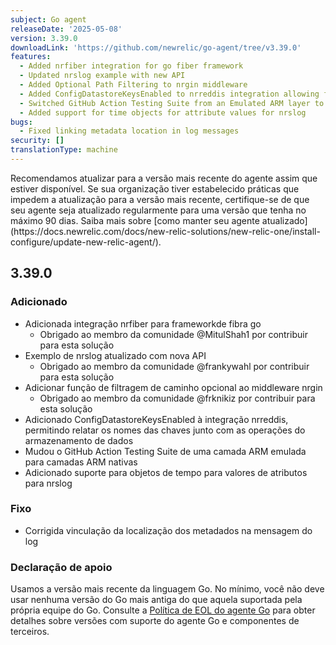 ```yaml
---
subject: Go agent
releaseDate: '2025-05-08'
version: 3.39.0
downloadLink: 'https://github.com/newrelic/go-agent/tree/v3.39.0'
features:
  - Added nrfiber integration for go fiber framework
  - Updated nrslog example with new API
  - Added Optional Path Filtering to nrgin middleware
  - Added ConfigDatastoreKeysEnabled to nrreddis integration allowing for reporting the names of keys along with the datastore operations
  - Switched GitHub Action Testing Suite from an Emulated ARM layer to Native ARM layers
  - Added support for time objects for attribute values for nrslog
bugs:
  - Fixed linking metadata location in log messages
security: []
translationType: machine
---
```


<Callout variant="important">
  Recomendamos atualizar para a versão mais recente do agente assim que estiver disponível. Se sua organização tiver estabelecido práticas que impedem a atualização para a versão mais recente, certifique-se de que seu agente seja atualizado regularmente para uma versão que tenha no máximo 90 dias. Saiba mais sobre [como manter seu agente atualizado](https://docs.newrelic.com/docs/new-relic-solutions/new-relic-one/install-configure/update-new-relic-agent/).
</Callout>

## 3.39.0

### Adicionado

* Adicionada integração nrfiber para frameworkde fibra go
  * Obrigado ao membro da comunidade @MitulShah1 por contribuir para esta solução
* Exemplo de nrslog atualizado com nova API
  * Obrigado ao membro da comunidade @frankywahl por contribuir para esta solução
* Adicionar função de filtragem de caminho opcional ao middleware nrgin
  * Obrigado ao membro da comunidade @frknikiz por contribuir para esta solução
* Adicionado ConfigDatastoreKeysEnabled à integração nrreddis, permitindo relatar os nomes das chaves junto com as operações do armazenamento de dados
* Mudou o GitHub Action Testing Suite de uma camada ARM emulada para camadas ARM nativas
* Adicionado suporte para objetos de tempo para valores de atributos para nrslog

### Fixo

* Corrigida vinculação da localização dos metadados na mensagem do log

### Declaração de apoio

Usamos a versão mais recente da linguagem Go. No mínimo, você não deve usar nenhuma versão do Go mais antiga do que aquela suportada pela própria equipe do Go. Consulte a [Política de EOL do agente Go](https://docs.newrelic.com/docs/apm/agents/go-agent/get-started/go-agent-eol-policy/) para obter detalhes sobre versões com suporte do agente Go e componentes de terceiros.
